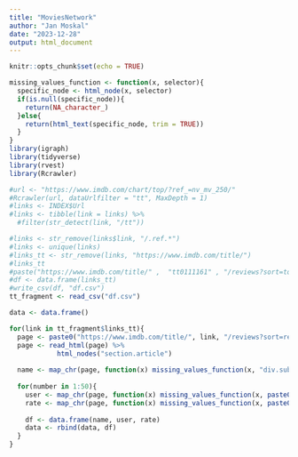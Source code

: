 ```yaml
---
title: "MoviesNetwork"
author: "Jan Moskal"
date: "2023-12-28"
output: html_document
---
```


```r
knitr::opts_chunk$set(echo = TRUE)
```

```r
missing_values_function <- function(x, selector){
  specific_node <- html_node(x, selector)
  if(is.null(specific_node)){
    return(NA_character_)
  }else{
    return(html_text(specific_node, trim = TRUE))
  }
}
library(igraph)
library(tidyverse)
library(rvest)
library(Rcrawler)
```

```r
#url <- "https://www.imdb.com/chart/top/?ref_=nv_mv_250/"
#Rcrawler(url, dataUrlfilter = "tt", MaxDepth = 1)
#links <- INDEX$Url
#links <- tibble(link = links) %>%
  #filter(str_detect(link, "/tt"))
```

```r
#links <- str_remove(links$link, "/.ref.*")
#links <- unique(links)
#links_tt <- str_remove(links, "https://www.imdb.com/title/")
#links_tt
#paste("https://www.imdb.com/title/" ,  "tt0111161" , "/reviews?sort=totalVotes&dir=desc&ratingFilter=0", sep = "")
#df <- data.frame(links_tt)
#write_csv(df, "df.csv")
tt_fragment <- read_csv("df.csv")
```


```r
data <- data.frame()

for(link in tt_fragment$links_tt){
  page <- paste0("https://www.imdb.com/title/", link, "/reviews?sort=reviewVolume&dir=desc&ratingFilter=0")
  page <- read_html(page) %>% 
            html_nodes("section.article")
  
  name <- map_chr(page, function(x) missing_values_function(x, "div.subpage_title_block > div > div > h3 > a"))
  
  for(number in 1:50){
    user <- map_chr(page, function(x) missing_values_function(x, paste0("div.lister > div.lister-list > div:nth-child(", number, ") > div.review-container > div.lister-item-content > div.display-name-date > span.display-name-link > a"))) 
    rate <- map_chr(page, function(x) missing_values_function(x, paste0("div.lister > div.lister-list > div:nth-child(", number, ") > div.review-container > div.lister-item-content > div.ipl-ratings-bar > span > span:nth-child(2)"))) 
                    
    df <- data.frame(name, user, rate)
    data <- rbind(data, df)
  }
}
```




